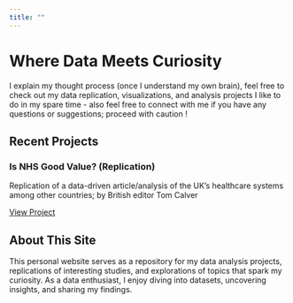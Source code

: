 ```yaml
---
title: ""
---
```


<div class="header-banner">
  <h1>Where Data Meets Curiosity</h1>
  <p class="lead">I explain my thought process (once I understand my own brain), feel free to check out my data replication, visualizations, and analysis projects I like to do in my spare time - also feel free to connect with me if you have any questions or suggestions; proceed with caution !</p>
</div>

## Recent Projects

<div class="project-card">
  <h3 class="project-title">Is NHS Good Value? (Replication)</h3>
  <p>Replication of a data-driven article/analysis of the UK's healthcare systems among other countries; by British editor Tom Calver</p>
  <a href="tom-calver-article-NHS.qmd" class="btn btn-primary">View Project</a>
</div>

<!-- You can add more project cards here as you develop more content -->

## About This Site

This personal website serves as a repository for my data analysis projects, replications of interesting studies, and explorations of topics that spark my curiosity. As a data enthusiast, I enjoy diving into datasets, uncovering insights, and sharing my findings.
